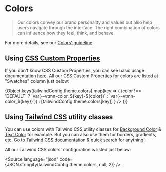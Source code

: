 
<Meta title="Guidelines / Colors" />

# Colors

> Our colors convey our brand personality and values but also help users navigate through the interface. The right combination of colors can influence how they feel, think, and behave.

For more details, see our [Colors' guideline](https://www.decathlon.design/726f8c765/p/85c5a1-colors/b/06f55e).

## Using [CSS Custom Properties](https://developer.mozilla.org/en-US/docs/Web/CSS/Using_CSS_custom_properties)

If you don't know CSS Custom Properties, you can see basic usage documentation [here](https://developer.mozilla.org/en-US/docs/Web/CSS/Using_CSS_custom_properties#Basic_usage). All our CSS Custom Properties for colors are listed at "Swatches" column just below:

<ColorPalette>
  {Object.keys(tailwindConfig.theme.colors).map(key => (
    <ColorItem
      title={key}
      colors={
        typeof tailwindConfig.theme.colors[key] === 'object'
          ? Object.keys(tailwindConfig.theme.colors[key]).map(color => (color !== 'DEFAULT' ? `var(--vtmn-color_${key}-${color})` : `var(--vtmn-color_${key})`))
          : [tailwindConfig.theme.colors[key]]
      }
    />
  ))}
</ColorPalette>

## Using [Tailwind CSS](https://tailwindcss.com) utility classes

You can use colors with Tailwind CSS utility classes for [Background Color](https://tailwindcss.com/docs/background-color) & [Text Color](https://tailwindcss.com/docs/text-color) for example.
But you can also use them for borders, gradients, etc. Go to [Tailwind CSS documentation](https://tailwindcss.com/docs) & quick search for anything!

All our Tailwind CSS colors' configuration is listed just below:

<Source language="json" code={JSON.stringify(tailwindConfig.theme.colors, null, 2)} />
